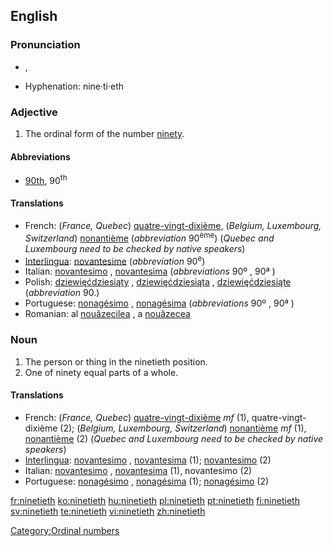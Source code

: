 ==English==

===Pronunciation===
*{{IPA|/ˈnaɪntiəθ/}}, {{SAMPA|/"naInti@T/}}
*Hyphenation: nine·ti·eth

===Adjective===
{{en-adj|-}}

# The ordinal form of the number [[ninety]].

====Abbreviations====
* [[90th]], 90<sup>th</sup>

====Translations====

*French: (''France, Quebec'') [[quatre-vingt-dixième]], (''Belgium, Luxembourg, Switzerland'') [[nonantième]] (''abbreviation'' 90<sup>ème</sup>)  (''Quebec and Luxembourg need to be checked by native speakers'')
*[[Interlingua]]: [[novantesime]] (''abbreviation'' 90<sup>e</sup>)
*Italian: [[novantesimo]] {{m}}, [[novantesima]] {{f}} (''abbreviations'' 90º {{m}}, 90ª {{f}})
*Polish: [[dziewięćdziesiąty]] {{m}}, [[dziewięćdziesiąta]] {{f}}, [[dziewięćdziesiąte]] {{n}} (''abbreviation'' 90.)
*Portuguese: [[nonagésimo]] {{m}}, [[nonagésima]] {{f}} (''abbreviations'' 90º {{m}}, 90ª {{f}})
*Romanian: al [[nouăzecilea]] {{m}}, a [[nouăzecea]] {{f}}

===Noun===
{{en-noun}}

# The person or thing in the ninetieth position.
# One of ninety equal parts of a whole.

====Translations====

*French: (''France, Quebec'') [[quatre-vingt-dixième]] ''mf'' (1), quatre-vingt-dixième {{m}} (2); (''Belgium, Luxembourg, Switzerland'') [[nonantième]] ''mf'' (1),  [[nonantième]] {{m}} (2)  (''Quebec and Luxembourg need to be checked by native speakers'')
*[[Interlingua]]: [[novantesimo]] {{m}}, [[novantesima]] {{f}} (1); [[novantesimo]] (2)
*Italian: [[novantesimo]] {{m}}, [[novantesima]] {{f}} (1), novantesimo {{m}} (2)
*Portuguese: [[nonagésimo]] {{m}}, [[nonagésima]] {{f}} (1); [[nonagésimo]] {{m}} (2)

[[Category:Ordinal numbers]]

[[fr:ninetieth]]
[[ko:ninetieth]]
[[hu:ninetieth]]
[[pl:ninetieth]]
[[pt:ninetieth]]
[[fi:ninetieth]]
[[sv:ninetieth]]
[[te:ninetieth]]
[[vi:ninetieth]]
[[zh:ninetieth]]